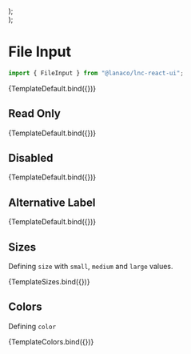 
<Meta title="Basic Inputs/File Input" component={FileInput} />


  <div style={{ display: "flex", flexDirection: "column", gap: "12px" }}>
    <FileInput {...args} size="small" />
    <FileInput {...args} size="medium" />
    <FileInput {...args} size="large" />
  </div>
);

  <div style={{ display: "flex", flexDirection: "column", gap: "12px" }}>
    <FileInput {...args} color="primary" />
    <FileInput {...args} color="secondary" />
    <FileInput {...args} color="success" />
    <FileInput {...args} color="warning" />
    <FileInput {...args} color="danger" />
    <FileInput {...args} color="information" />
  </div>
);

# File Input
```jsx
import { FileInput } from "@lanaco/lnc-react-ui";
```

<Canvas withSource="open">
  <Story name="Default" args={{id: "fildde1"}}>
    {TemplateDefault.bind({})}
  </Story>
</Canvas>

<ArgsTable story="Default" />

## Read Only

<Canvas>
  <Story
    name="Read Only"
    args={{
      readOnly: true,
      placeholder: "Type text here",
      style: { width: "300px" },
    }}
  >
    {TemplateDefault.bind({})}
  </Story>
</Canvas>

## Disabled

<Canvas withSource="open">
  <Story
    name="Disabled"
    args={{
      disabled: true,
      placeholder: "Disabled",
      style: { width: "300px" },
    }}
  >
    {TemplateDefault.bind({})}
  </Story>
</Canvas>

## Alternative Label

<Canvas withSource="open">
  <Story
    name="Alternative Label"
    args={{
      label: "Please Select File",
    }}
  >
    {TemplateDefault.bind({})}
  </Story>
</Canvas>

## Sizes

Defining `size` with `small`, `medium` and `large` values.

<Canvas>
  <Story name="Sizes" args={{}}>
    {TemplateSizes.bind({})}
  </Story>
</Canvas>

## Colors

Defining `color`

<Canvas>
  <Story name="Colors" args={{}}>
    {TemplateColors.bind({})}
  </Story>
</Canvas>
